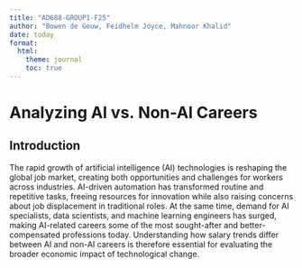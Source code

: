```yaml
---
title: "AD688-GROUP1-F25"
author: "Bowen de Gouw, Feidhelm Joyce, Mahnoor Khalid"
date: today
format:
  html:
    theme: journal
    toc: true
---
```


# Analyzing AI vs. Non-AI Careers

## Introduction
The rapid growth of artificial intelligence (AI) technologies is reshaping the global job market, creating both opportunities and challenges for workers across industries. AI-driven automation has transformed routine and repetitive tasks, freeing resources for innovation while also raising concerns about job displacement in traditional roles. At the same time, demand for AI specialists, data scientists, and machine learning engineers has surged, making AI-related careers some of the most sought-after and better-compensated professions today. Understanding how salary trends differ between AI and non-AI careers is therefore essential for evaluating the broader economic impact of technological change.


